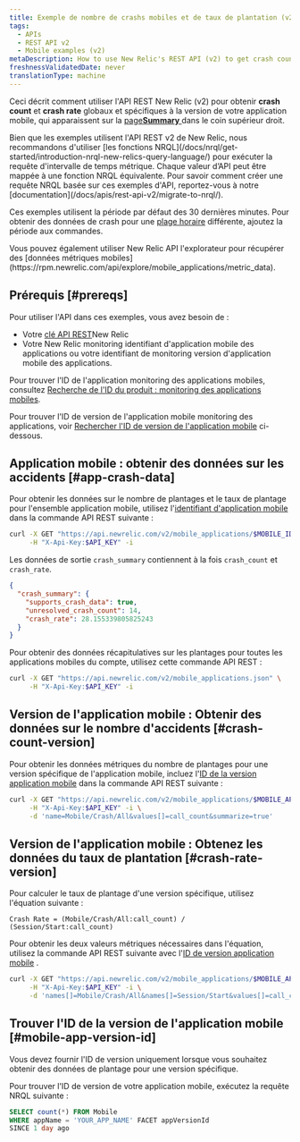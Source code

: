 ```yaml
---
title: Exemple de nombre de crashs mobiles et de taux de plantation (v2)
tags:
  - APIs
  - REST API v2
  - Mobile examples (v2)
metaDescription: How to use New Relic's REST API (v2) to get crash count and crash rate data for the overall mobile app or a specific version.
freshnessValidatedDate: never
translationType: machine
---
```


Ceci décrit comment utiliser l&apos;API REST New Relic (v2) pour obtenir <DNT>**crash count**</DNT> et <DNT>**crash rate**</DNT> globaux et spécifiques à la version de votre application mobile, qui apparaissent sur la [page<DNT>**Summary**</DNT> ](/docs/mobile-monitoring/mobile-monitoring-ui/mobile-app-pages/mobile-apps-overview-page)dans le coin supérieur droit.

<Callout variant="important">
  Bien que les exemples utilisent l&apos;API REST v2 de New Relic, nous recommandons d&apos;utiliser [les fonctions NRQL](/docs/nrql/get-started/introduction-nrql-new-relics-query-language/) pour exécuter la requête d&apos;intervalle de temps métrique. Chaque valeur d’API peut être mappée à une fonction NRQL équivalente. Pour savoir comment créer une requête NRQL basée sur ces exemples d&apos;API, reportez-vous à notre [documentation](/docs/apis/rest-api-v2/migrate-to-nrql/).
</Callout>

Ces exemples utilisent la période par défaut des 30 dernières minutes. Pour obtenir des données de crash pour une [plage horaire](/docs/apis/rest-api-v2/requirements/specifying-time-range-v2) différente, ajoutez la période aux commandes.

<Callout variant="tip">
  Vous pouvez également utiliser New Relic API l&apos;explorateur pour récupérer des [données métriques mobiles](https://rpm.newrelic.com/api/explore/mobile_applications/metric_data).
</Callout>

## Prérequis [#prereqs]

Pour utiliser l&apos;API dans ces exemples, vous avez besoin de :

* Votre [clé API REST](/docs/apis/rest-api-v2/requirements/rest-api-key)New Relic
* Votre New Relic monitoring identifiant d&apos;application mobile des applications ou votre identifiant de monitoring version d&apos;application mobile des applications.

Pour trouver l&apos;ID de l&apos;application monitoring des applications mobiles, consultez [Recherche de l&apos;ID du produit : monitoring des applications mobiles](/docs/apis/rest-api-v2/requirements/finding-product-id#mobile).

Pour trouver l&apos;ID de version de l&apos;application mobile monitoring des applications, voir [Rechercher l&apos;ID de version de l&apos;application mobile](#mobile-app-version-id) ci-dessous.

## Application mobile : obtenir des données sur les accidents [#app-crash-data]

Pour obtenir les données sur le nombre de plantages et le taux de plantage pour l&apos;ensemble application mobile, utilisez l&apos;[identifiant d&apos;application mobile](/docs/apis/rest-api-v2/requirements/finding-product-id#mobile) dans la commande API REST suivante :

```sh
curl -X GET "https://api.newrelic.com/v2/mobile_applications/$MOBILE_ID.json" \
     -H "X-Api-Key:$API_KEY" -i
```

Les données de sortie `crash_summary` contiennent à la fois `crash_count` et `crash_rate`.

```json
{
  "crash_summary": {
    "supports_crash_data": true,
    "unresolved_crash_count": 14,
    "crash_rate": 28.155339805825243
  }
}
```

Pour obtenir des données récapitulatives sur les plantages pour toutes les applications mobiles du compte, utilisez cette commande API REST :

```sh
curl -X GET "https://api.newrelic.com/v2/mobile_applications.json" \
     -H "X-Api-Key:$API_KEY" -i
```

## Version de l&apos;application mobile : Obtenir des données sur le nombre d&apos;accidents [#crash-count-version]

Pour obtenir les données métriques du nombre de plantages pour une version spécifique de l&apos;application mobile, incluez l&apos;[ID de la version application mobile](#mobile-app-version-id) dans la commande API REST suivante :

```sh
curl -X GET "https://api.newrelic.com/v2/mobile_applications/$MOBILE_APP_VERSION/metrics/data.json" \
     -H "X-Api-Key:$API_KEY" -i \
     -d 'name=Mobile/Crash/All&values[]=call_count&summarize=true'
```

## Version de l&apos;application mobile : Obtenez les données du taux de plantation [#crash-rate-version]

Pour calculer le taux de plantage d&apos;une version spécifique, utilisez l&apos;équation suivante :

```
Crash Rate = (Mobile/Crash/All:call_count) / (Session/Start:call_count)
```

Pour obtenir les deux valeurs métriques nécessaires dans l&apos;équation, utilisez la commande API REST suivante avec l&apos;[ID de version application mobile](#mobile-app-version-id) .

```sh
curl -X GET "https://api.newrelic.com/v2/mobile_applications/$MOBILE_APP_VERSION/metrics/data.json" \
     -H "X-Api-Key:$API_KEY" -i \
     -d 'names[]=Mobile/Crash/All&names[]=Session/Start&values[]=call_count&summarize=true'
```

## Trouver l&apos;ID de la version de l&apos;application mobile [#mobile-app-version-id]

<Callout variant="important">
  Vous devez fournir l&apos;ID de version uniquement lorsque vous souhaitez obtenir des données de plantage pour une version spécifique.
</Callout>

Pour trouver l&apos;ID de version de votre application mobile, exécutez la requête NRQL suivante :

```sql
SELECT count(*) FROM Mobile
WHERE appName = 'YOUR_APP_NAME' FACET appVersionId 
SINCE 1 day ago
```